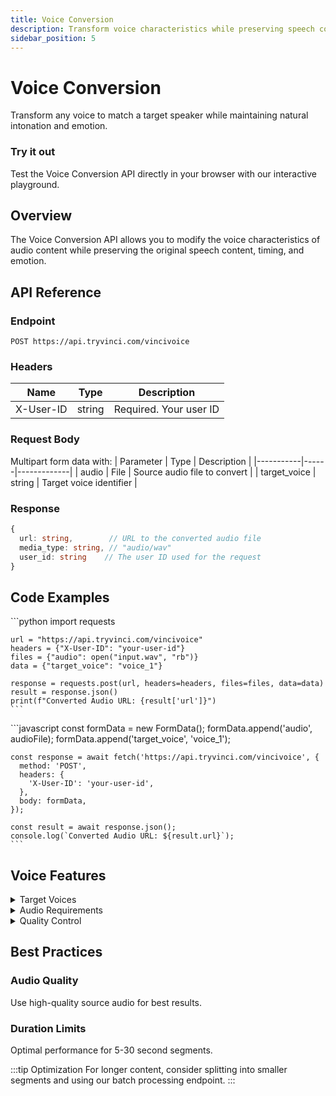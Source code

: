 ```yaml
---
title: Voice Conversion
description: Transform voice characteristics while preserving speech content
sidebar_position: 5
---
```



# Voice Conversion

Transform any voice to match a target speaker while maintaining natural intonation and emotion.

<div className="card">
  <div className="card__header">
    <h3>Try it out</h3>
  </div>
  <div className="card__body">
    Test the Voice Conversion API directly in your browser with our interactive playground.
  </div>
</div>

## Overview

The Voice Conversion API allows you to modify the voice characteristics of audio content while preserving the original speech content, timing, and emotion.

## API Reference

### Endpoint

```http
POST https://api.tryvinci.com/vincivoice
```

### Headers

| Name | Type | Description |
|------|------|-------------|
| X-User-ID | string | Required. Your user ID |

### Request Body

Multipart form data with:
| Parameter | Type | Description |
|-----------|------|-------------|
| audio | File | Source audio file to convert |
| target_voice | string | Target voice identifier |

### Response

```typescript
{
  url: string,        // URL to the converted audio file
  media_type: string, // "audio/wav"
  user_id: string    // The user ID used for the request
}
```

## Code Examples

<Tabs>
  <TabItem value="python" label="Python" default>
    ```python
    import requests

    url = "https://api.tryvinci.com/vincivoice"
    headers = {"X-User-ID": "your-user-id"}
    files = {"audio": open("input.wav", "rb")}
    data = {"target_voice": "voice_1"}

    response = requests.post(url, headers=headers, files=files, data=data)
    result = response.json()
    print(f"Converted Audio URL: {result['url']}")
    ```
  </TabItem>
  <TabItem value="javascript" label="JavaScript">
    ```javascript
    const formData = new FormData();
    formData.append('audio', audioFile);
    formData.append('target_voice', 'voice_1');

    const response = await fetch('https://api.tryvinci.com/vincivoice', {
      method: 'POST',
      headers: {
        'X-User-ID': 'your-user-id',
      },
      body: formData,
    });

    const result = await response.json();
    console.log(`Converted Audio URL: ${result.url}`);
    ```
  </TabItem>
</Tabs>

## Voice Features

<details>
  <summary>Target Voices</summary>
  <div>
    Choose from our pre-trained voice library or use custom voice cloning.
  </div>
</details>

<details>
  <summary>Audio Requirements</summary>
  <div>
    Supports WAV, MP3, and M4A formats. Recommended: 16-bit PCM WAV.
  </div>
</details>

<details>
  <summary>Quality Control</summary>
  <div>
    Automatic audio enhancement and noise reduction included.
  </div>
</details>

## Best Practices

<div className="row">
  <div className="col col--6">
    <div className="card">
      <div className="card__header">
        <h3>Audio Quality</h3>
      </div>
      <div className="card__body">
        Use high-quality source audio for best results.
      </div>
    </div>
  </div>
  <div className="col col--6">
    <div className="card">
      <div className="card__header">
        <h3>Duration Limits</h3>
      </div>
      <div className="card__body">
        Optimal performance for 5-30 second segments.
      </div>
    </div>
  </div>
</div>

:::tip Optimization
For longer content, consider splitting into smaller segments and using our batch processing endpoint.
::: 